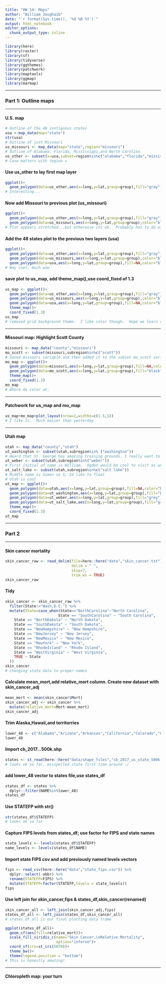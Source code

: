 ```yaml
---
title: "HW 14: Maps"
author: "William Zoughaib"
date: "`r format(Sys.time(), '%d %B %Y')`"
output: html_notebook
editor_options: 
  chunk_output_type: inline
---
```

```r
library(here)
library(raster)
library(sf)
library(tidyverse)
library(ggthemes)
library(patchwork)
library(maptools)
library(ggmap)
library(marmap)
```
***
### Part 1: Outline maps
***
#### U.S. map
```r
# Outline of the 48 contiguous states
usa <-map_data(map="state")
str(usa)
# Outline of just Missouri
us_missouri <- map_data(map="state",region="missouri")
# Outline of Alabama, Florida, Mississippi,and North Carolina
us_other <- subset(x=usa,subset=region%in%c("alabama","florida","mississippi","north carolina"))
# Case matters with region =
```
#### Use us_other to lay first map layer
```r
ggplot()+
  geom_polygon(data=us_other,aes(x=long,y=lat,group=group),fill="gray")
# Interesting...
```
#### Now add Missouri to previous plot (us_missouri)
```r
ggplot()+
  geom_polygon(data=us_other,aes(x=long,y=lat,group=group),fill="gray")+
  geom_polygon(data=us_missouri,aes(x=long,y=lat,group=group),color="black")
# Plot appears stretched...but otherwise its ok.  Probably has to do with view.  
```
#### Add the 48 states plot to the previous two layers (usa)
```r
ggplot()+
  geom_polygon(data=us_other,aes(x=long,y=lat,group=group),fill="gray")+
  geom_polygon(data=us_missouri,aes(x=long,y=lat,group=group),color="black")+
  geom_polygon(data=usa,aes(x=long,y=lat,group=group),fill=NA,color="black")
# Way cool, much wow
```
#### save plot to us_map, add theme_map(),use coord_fixed of 1.3
```r
us_map <- ggplot()+
  geom_polygon(data=us_other,aes(x=long,y=lat,group=group),fill="gray")+
  geom_polygon(data=us_missouri,aes(x=long,y=lat,group=group),color="black")+
  geom_polygon(data=usa,aes(x=long,y=lat,group=group),fill=NA,color="black")+
  theme_map()+
  coord_fixed(1.3)
us_map
# removed grid background theme.  I like color though.  Hope we learn color.  
```
***
#### Missouri map: Highlight Scott County
```r
missouri <- map_data("county","missouri")
mo_scott <- subset(missouri,subregion%in%c("scott"))
# Saved missouri variable and then added it to the subset mo_scott variable
mo_map <- ggplot()+
  geom_polygon(data=missouri,aes(x=long,y=lat,group=group),fill=NA,color="black")+
  geom_polygon(data=mo_scott,aes(x=long,y=lat,group=group),fill="black")+
  theme_map()+
  coord_fixed(1.3)
mo_map
# Where da color at.  
```
***
#### Patchwork for us_map and mo_map
```r
us_map+mo_map+plot_layout(nrow=1,widths=c(1.5,1))
# I like it.  Much easier than yesterday
```
***
#### Utah map
```r
utah <- map_data("county","utah")
ut_washington <- subset(utah,subregion%in% ("washington"))
# Heard that St. George has amazing training grounds, I really want to go
ut_weber <- subset(utah,subregion%in%("weber"))
# First initial of name is William.  Ogden would be cool to visit as well.  
ut_salt_lake <- subset(utah,subregion%in%c("salt lake"))
# Middle name is Simon so S; Id like to float
# Utah is cool
ut_map <- ggplot()+
  geom_polygon(data=utah,aes(x=long,y=lat,group=group),fill=NA,color="black")+
  geom_polygon(data=ut_washington,aes(x=long,y=lat,group=group),fill="black")+
  geom_polygon(data=ut_weber,aes(x=long,y=lat,group=group),fill="grey")+
  geom_polygon(data=ut_salt_lake,aes(x=long,y=lat,group=group),fill="grey")+
  theme_map()+
  coord_fixed(1.3)
ut_map
```
***
### Part 2
***
#### Skin cancer mortality
```r
skin_cancer_raw <- read_delim(file=here::here("data","skin_cancer.txt"),
                              delim = " ",
                              skip=7,
                              trim_ws = TRUE)
skin_cancer_raw
```
#### Tidy
```r
skin_cancer <- skin_cancer_raw %>% 
  filter(State!="Wash,D.C.") %>% 
  mutate(State=case_when(State=="NorthCarolina"~"North Carolina",
                        State == "SouthCarolina" ~ "South Carolina",
    State == "NorthDakota" ~ "North Dakota",
    State == "SouthDakota" ~ "South Dakota",
    State == "NewHampshire" ~ "New Hampshire",
    State == "NewJersey" ~ "New Jersey",
    State == "NewMexico" ~ "New Mexico",
    State == "MewYork" ~ "New York", 
    State == "RhodeIsland" ~ "Rhode Island",
    State == "WestVirginia" ~ "West Virginia",
    TRUE ~ State
  ))
skin_cancer
# changing state data to proper names
```
#### Calculate mean_mort,add relative_mort column.  Create new dataset with skin_cancer_adj
```r
mean_mort <- mean(skin_cancer$Mort)
skin_cancer_adj <- skin_cancer %>% 
  mutate(relative_mort=Mort-mean_mort)
skin_cancer_adj
```
#### Trim Alaska,Hawaii,and territorries
```r
lower_48 <- c("Alabama","Arizona","Arkansas","California","Colorado","Connecticut","Delaware","Florida","Georgia","Idaho","Illinois","Indiana","Iowa","Kansas","Kentucky","Louisiana","Maine","Maryland","Massachusetts","Michigan","Minnesota","Mississippi","Missouri","Montana","Nebraska","Nevada","New Hampshire","New Jersey","New Mexico","New York","North Carolina","North Dakota","Ohio","Oklahoma","Oregon","Pennsylvania","Rhode Island","South Carolina","South Dakota","Tennessee","Texas","Utah","Vermont","Virginia","Washington","West Virginia","Wisconsin","Wyoming")
lower_48
```
#### Import cb_2017...500k.shp
```r
states <- st_read(here::here("data/shape_files","cb_2017_us_state_500k.shp"),stringsAsFactors = TRUE)
# looks ok so far, misspelled state first time around :/
```
#### add lower_48 vector to states file,use states_df
```r
states_df <- states %>% 
  dplyr::filter(NAME%in%lower_48)
states_df
```
#### Use STATEFP with str()
```r
str(states_df$STATEFP)
# looks ok so far
```
#### Capture FIPS levels from states_df; use factor for FIPS and state names 
```r
state_levels <- levels(states_df$STATEFP)
name_levels <- levels(states_df$NAME)
```
#### Import state FIPS csv and add previously named levels vectors
```r
fips <- read_csv(here::here("data","state_fips.csv")) %>% 
  dplyr::select(-abbr) %>% 
  rename(STATEFP=FIPS) %>% 
  mutate(STATEFP=factor(STATEFP,levels = state_levels))
fips
```
#### Use left join for skin_cancer,fips & states_df,skin_cancer(renamed)
```r
skin_cancer_all <- left_join(skin_cancer_adj,fips)
states_df_all <- left_join(states_df,skin_cancer_all)
# states_df_all is our final plotting data frame
```
```r
ggplot(states_df_all)+
  geom_sf(aes(fill=relative_mort))+
  scale_fill_viridis_c(name="Skin Cancer,\nRelative Mortality",
                       option="inferno")+
  coord_sf(crs=st_crs(5070))+
  theme_bw()+
  theme(legend.position = "bottom")
# This is honestly amazing!
```
***
#### Chloropleth map: your turn
